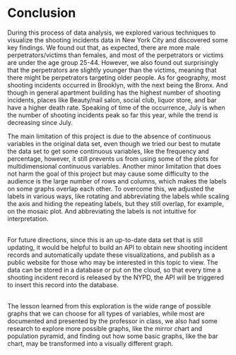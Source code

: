 # Conclusion

During this process of data analysis, we explored various techniques to visualize the shooting incidents data in New York City and discovered some key findings. We found out that, as expected, there are more male perpetrators/victims than females, and most of the perpetrators or victims are under the age group 25-44. However, we also found out surprisingly that the perpetrators are slightly younger than the victims, meaning that there might be perpetrators targeting older people. As for geography, most shooting incidents occurred in Brooklyn, with the next being the Bronx. And though in general apartment building has the highest number of shooting incidents, places like Beauty/nail salon, social club, liquor store, and bar have a higher death rate. Speaking of time of the occurrence, July is when the number of shooting incidents peak so far this year, while the trend is decreasing since July.

The main limitation of this project is due to the absence of continuous variables in the original data set, even though we tried our best to mutate the data set to get some continuous variables, like the frequency and percentage, however, it still prevents us from using some of the plots for multidimensional continuous variables. Another minor limitation that does not harm the goal of this project but may cause some difficulty to the audience is the large number of rows and columns, which makes the labels on some graphs overlap each other. To overcome this, we adjusted the labels in various ways, like rotating and abbreviating the labels while scaling the axis and hiding the repeating labels, but they still overlap, for example, on the mosaic plot. And abbreviating the labels is not intuitive for interpretation.<br><br>

For future directions, since this is an up-to-date data set that is still updating, it would be helpful to build an API to obtain new shooting incident records and automatically update these visualizations, and publish as a public website for those who may be interested in this topic to view. The data can be stored in a database or put on the cloud, so that every time a shooting incident record is released by the NYPD, the API will be triggered to insert this record into the database.<br><br>

The lesson learned from this exploration is the wide range of possible graphs that we can choose for all types of variables, while most are documented and presented by the professor in class, we also had some research to explore more possible graphs, like the mirror chart and population pyramid, and finding out how some basic graphs, like the bar chart, may be transformed into a visually different graph. <br><br>
